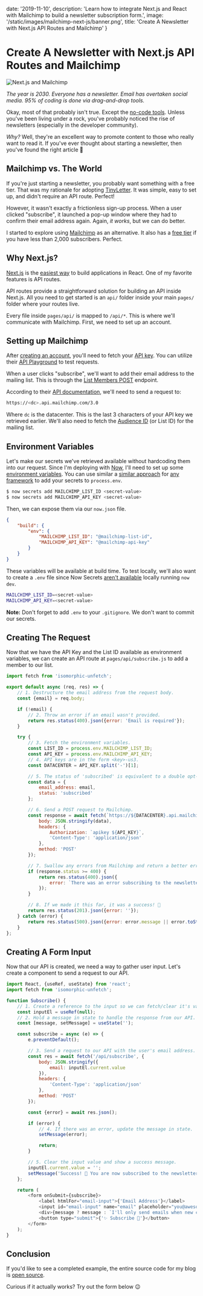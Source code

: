
date: '2019-11-10',
description: 'Learn how to integrate Next.js and React with Mailchimp to build a newsletter subscription form.',
image: '/static/images/mailchimp-next-js/banner.png',
title: 'Create A Newsletter with Next.js API Routes and Mailchimp'
}


# Create A Newsletter with Next.js API Routes and Mailchimp

<DateAndViews date={meta.date} id="mailchimp-next-js" />

![Next.js and Mailchimp](/static/images/mailchimp-next-js/banner.png)

_The year is 2030. Everyone has a newsletter. Email has overtaken social media. 95% of coding is done via drag-and-drop tools._

Okay, most of that probably isn't true. Except the [no-code tools](https://webflow.com/).
Unless you've been living under a rock, you've probably noticed the rise of newsletters (especially in the developer community).

_Why?_ Well, they're an excellent way to promote content to those who really want to read it. If you've ever thought about starting a newsletter, then you've found the right article 🎉

## Mailchimp vs. The World

If you're just starting a newsletter, you probably want something with a free tier.
That was my rationale for adopting [TinyLetter](https://tinyletter.com/). It was simple, easy to set up, and didn't require an API route. Perfect!

However, it wasn't exactly a frictionless sign-up process. When a user clicked "subscribe", it launched a pop-up window where they had to confirm their email address again.
Again, _it works_, but we can do better.

I started to explore using [Mailchimp](https://mailchimp.com/) as an alternative. It also has a [free tier](https://mailchimp.com/pricing/) if you have less than 2,000 subscribers. Perfect.

## Why Next.js?

[Next.js](https://nextjs.org/) is the [easiest way](https://masteringnextjs.com/learn-next-js) to build applications in React. One of my favorite features is API routes.

API routes provide a straightforward solution for building an API inside Next.js.
All you need to get started is an `api/` folder inside your main `pages/` folder where your routes live.

Every file inside `pages/api/` is mapped to `/api/*`. This is where we'll communicate with Mailchimp.
First, we need to set up an account.

## Setting up Mailchimp

After [creating an account](https://mailchimp.com/help/create-an-account/), you'll need to fetch your [API key](https://mailchimp.com/help/about-api-keys/#find+or+generate+your+api+key). You can utilize their [API Playground](https://us1.api.mailchimp.com/playground/?_ga=2.231663199.1180055433.1567349670-195619933.1565803046) to test requests.

When a user clicks "subscribe", we'll want to add their email address to the mailing list. This is through the [List Members POST](https://developer.mailchimp.com/documentation/mailchimp/reference/lists/members/#create-post_lists_list_id_members) endpoint.

According to their [API documentation](https://developer.mailchimp.com/documentation/mailchimp/guides/get-started-with-mailchimp-api-3/), we'll need to send a request to:

```bash
https://<dc>.api.mailchimp.com/3.0
```

Where `dc` is the datacenter. This is the last 3 characters of your API key we retrieved earlier. We'll also need to fetch the [Audience ID](https://mailchimp.com/help/find-audience-id/) (or List ID) for the mailing list.

## Environment Variables

Let's make our secrets we've retrieved available without hardcoding them into our request. Since I'm deploying with [Now](https://zeit.co), I'll need to set up some [environment variables](https://zeit.co/docs/v2/build-step#using-environment-variables-and-secrets).
You can use similar a [similar approach](https://create-react-app.dev/docs/adding-custom-environment-variables) for [any framework](https://www.gatsbyjs.org/docs/environment-variables/) to add your secrets to `process.env`.

```bash
$ now secrets add MAILCHIMP_LIST_ID <secret-value>
$ now secrets add MAILCHIMP_API_KEY <secret-value>
```

Then, we can expose them via our `now.json` file.

```json
{
    "build": {
        "env": {
            "MAILCHIMP_LIST_ID": "@mailchimp-list-id",
            "MAILCHIMP_API_KEY": "@mailchimp-api-key"
        }
    }
}
```

These variables will be available at build time. To test locally, we'll also want to create a `.env` file since Now Secrets [aren't available](https://zeit.co/docs/v2/serverless-functions/env-and-secrets/) locally running `now dev`.

```bash
MAILCHIMP_LIST_ID=<secret-value>
MAILCHIMP_API_KEY=<secret-value>
```

**Note:** Don't forget to add `.env` to your `.gitignore`. We don't want to commit our secrets.

## Creating The Request

Now that we have the API Key and the List ID available as environment variables, we can create an API route at `pages/api/subscribe.js` to add a member to our list.

```js
import fetch from 'isomorphic-unfetch';

export default async (req, res) => {
    // 1. Destructure the email address from the request body.
    const {email} = req.body;

    if (!email) {
        // 2. Throw an error if an email wasn't provided.
        return res.status(400).json({error: 'Email is required'});
    }

    try {
        // 3. Fetch the environment variables.
        const LIST_ID = process.env.MAILCHIMP_LIST_ID;
        const API_KEY = process.env.MAILCHIMP_API_KEY;
        // 4. API keys are in the form <key>-us3.
        const DATACENTER = API_KEY.split('-')[1];

        // 5. The status of 'subscribed' is equivalent to a double opt-in.
        const data = {
            email_address: email,
            status: 'subscribed'
        };

        // 6. Send a POST request to Mailchimp.
        const response = await fetch(`https://${DATACENTER}.api.mailchimp.com/3.0/lists/${LIST_ID}/members`, {
            body: JSON.stringify(data),
            headers: {
                Authorization: `apikey ${API_KEY}`,
                'Content-Type': 'application/json'
            },
            method: 'POST'
        });

        // 7. Swallow any errors from Mailchimp and return a better error message.
        if (response.status >= 400) {
            return res.status(400).json({
                error: `There was an error subscribing to the newsletter. Shoot me an email at [me@leerob.io] and I'll add you to the list.`
            });
        }

        // 8. If we made it this far, it was a success! 🎉
        return res.status(201).json({error: ''});
    } catch (error) {
        return res.status(500).json({error: error.message || error.toString()});
    }
};
```

## Creating A Form Input

Now that our API is created, we need a way to gather user input. Let's create a component to send a request to our API.

```js
import React, {useRef, useState} from 'react';
import fetch from 'isomorphic-unfetch';

function Subscribe() {
    // 1. Create a reference to the input so we can fetch/clear it's value.
    const inputEl = useRef(null);
    // 2. Hold a message in state to handle the response from our API.
    const [message, setMessage] = useState('');

    const subscribe = async (e) => {
        e.preventDefault();

        // 3. Send a request to our API with the user's email address.
        const res = await fetch('/api/subscribe', {
            body: JSON.stringify({
                email: inputEl.current.value
            }),
            headers: {
                'Content-Type': 'application/json'
            },
            method: 'POST'
        });

        const {error} = await res.json();

        if (error) {
            // 4. If there was an error, update the message in state.
            setMessage(error);

            return;
        }

        // 5. Clear the input value and show a success message.
        inputEl.current.value = '';
        setMessage('Success! 🎉 You are now subscribed to the newsletter.');
    };

    return (
        <form onSubmit={subscribe}>
            <label htmlFor="email-input">{'Email Address'}</label>
            <input id="email-input" name="email" placeholder="you@awesome.com" ref={inputEl} type="email" />
            <div>{message ? message : `I'll only send emails when new content is posted. No spam.`}</div>
            <button type="submit">{'✨ Subscribe 💌'}</button>
        </form>
    );
}
```

## Conclusion

If you'd like to see a completed example, the entire source code for my blog is [open source](https://github.com/leerob/leerob.io).

Curious if it actually works? Try out the form below 😉
